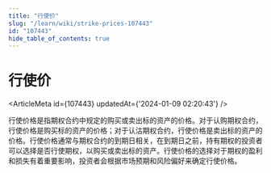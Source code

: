 ```yaml
---
title: "行使价"
slug: "/learn/wiki/strike-prices-107443"
id: "107443"
hide_table_of_contents: true
---
```



# 行使价

<ArticleMeta id={107443} updatedAt={'2024-01-09 02:20:43'} />
<div className='border-solid border-b border-t-0 my-4 border-[var(--ifm-color-gray-300)]' />

行使价格是指期权合约中规定的购买或卖出标的资产的价格。对于认购期权合约，行使价格是购买标的资产的价格；对于认沽期权合约，行使价格是卖出标的资产的价格。行使价格通常与期权合约的到期日相关，在到期日之前，持有期权的投资者可以选择是否行使期权，以购买或卖出标的资产。行使价格的选择对于期权的盈利和损失有着重要影响，投资者会根据市场预期和风险偏好来确定行使价格。

